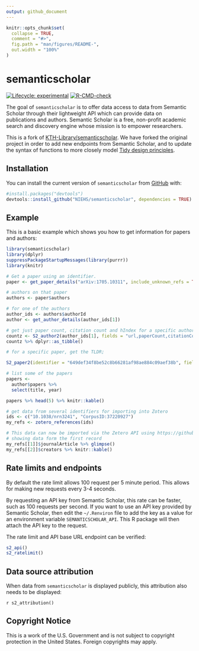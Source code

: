 ```yaml
---
output: github_document
---
```


<!-- README.md is generated from README.Rmd. Please edit that file -->

```r
knitr::opts_chunk$set(
  collapse = TRUE,
  comment = "#>",
  fig.path = "man/figures/README-",
  out.width = "100%"
)
```

# semanticscholar

<!-- badges: start -->
[![Lifecycle: experimental](https://img.shields.io/badge/lifecycle-experimental-orange.svg)](https://www.tidyverse.org/lifecycle/#experimental)
[![R-CMD-check](https://github.com/NIEHS/semanticscholar/workflows/R-CMD-check/badge.svg)](https://github.com/NIEHS/semanticscholar/actions)
<!-- badges: end -->

The goal of `semanticscholar` is to offer data access to data from Semantic Scholar through their lightweight API which can provide data on publications and authors. Semantic Scholar is a free, non-profit academic search and discovery engine whose mission is to empower researchers.

This is a fork of [KTH-Library/semanticscholar](https://github.com/kth-library/semanticscholar). We have forked the original project in order to add new endpoints from Semantic Scholar, and to update the syntax of functions to more closely model [Tidy design principles](https://design.tidyverse.org/).

## Installation

You can install the current version of `semanticscholar` from [GitHub](https://github.com/NIEHS/semanticscholar) with:

``` r
#install.packages("devtools")
devtools::install_github("NIEHS/semanticscholar", dependencies = TRUE)
```

## Example

This is a basic example which shows you how to get information for papers and authors:

```r

library(semanticscholar)
library(dplyr)
suppressPackageStartupMessages(library(purrr))
library(knitr)

# Get a paper using an identifier.
paper <- get_paper_details("arXiv:1705.10311", include_unknown_refs = TRUE)

# authors on that paper
authors <- paper$authors

# for one of the authors
author_ids <- authors$authorId
author <- get_author_details(author_ids[1])

# get just paper count, citation count and hIndex for a specific author
countz <- S2_author2(author_ids[1], fields = "url,paperCount,citationCount,hIndex")
countz %>% dplyr::as_tibble()

# for a specific paper, get the TLDR;

S2_paper2(identifier = "649def34f8be52c8b66281af98ae884c09aef38b", fields="tldr")$tldr$text

# list some of the papers
papers <- 
  author$papers %>% 
  select(title, year)

papers %>% head(5) %>% knitr::kable()

# get data from several identifiers for importing into Zotero
ids <- c("10.1038/nrn3241", "CorpusID:37220927")
my_refs <- zotero_references(ids)

# This data can now be imported via the Zetero API using https://github.com/giocomai/zoteroR
# showing data form the first record
my_refs[[1]]$journalArticle %>% glimpse()
my_refs[[2]]$creators %>% knitr::kable()

```

## Rate limits and endpoints

By default the rate limit allows 100 request per 5 minute period. This allows for making new requests every 3-4 seconds.

By requesting an API key from Semantic Scholar, this rate can be faster, such as 100 requests per second. If you want to use an API key provided by Semantic Scholar, then edit the `~/.Renviron` file to add the key as a value for an environment variable `SEMANTICSCHOLAR_API`. This R package will then attach the API key to the request.

The rate limit and API base URL endpoint can be verified:

```r
s2_api()
s2_ratelimit()
```

## Data source attribution

When data from `semanticscholar` is displayed publicly, this attribution also needs to be displayed:

`r s2_attribution()`

## Copyright Notice

This is a work of the U.S. Government and is not subject to copyright protection in the United States. Foreign copyrights may apply.
